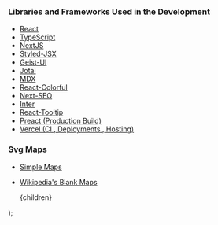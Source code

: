 
<!-- Chloromaps would never be possilbe without the availability of Amazing Libraries and Support of some People. -->

### Libraries and Frameworks Used in the Development

-   [React](https://github.com/facebook/react)
-   [TypeScript](https://github.com/microsoft/TypeScript)
-   [NextJS](https://github.com/vercel/next.js)
-   [Styled-JSX](https://github.com/vercel/styled-jsx)
-   [Geist-UI](https://github.com/geist-org/react)
-   [Jotai](https://github.com/pmndrs/jotai)
-   [MDX](https://github.com/mdx-js/mdx)
-   [React-Colorful](https://github.com/omgovich/react-colorful)
-   [Next-SEO](https://github.com/garmeeh/next-seo)
-   [Inter](https://github.com/rsms/inter)
-   [React-Tooltip](https://github.com/wwayne/react-tooltip)
-   [Preact (Production Build)](https://preactjs.com/)
-   [Vercel (CI , Deployments , Hosting)](https://vercel.com/)

<Spacer y={2} />

### Svg Maps

-   [Simple Maps](https://simplemaps.com/resources/svg-maps)
-   [Wikipedia's Blank Maps](https://en.wikipedia.org/wiki/Wikipedia:Blank_maps)

    <PageLayout title="Acknowledgement" showNav>
        {children}
    </PageLayout>
);
